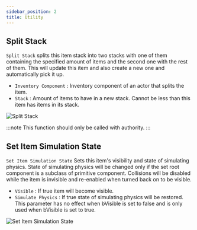 ```yaml
---
sidebar_position: 2
title: Utility
---
```



## Split Stack

`Split Stack` splits this item stack into two stacks with one of them containing
the specified amount of items and the second one with the rest of them.
This will update this item and also create a new one and automatically pick it up.
* `Inventory Component` <Step text="1"/> : Inventory component of an actor that
splits the item.
* `Stack` <Step text="2"/> : Amount of items to have in a new stack.
Cannot be less than this item has items in its stack.

![Split Stack](_static/img/utility/split-stack.png)

:::note
This function should only be called with authority.
:::

## Set Item Simulation State

`Set Item Simulation State` Sets this item's visibility and state of
simulating physics. State of simulating physics will be changed only if the
set root component is a subclass of primitive component. Collisions will be
disabled while the item is invisible and re-enabled when
turned back on to be visible.
* `Visible` <Step text="1"/> : If true item will become visible.
* `Simulate Physics` <Step text="2"/> : If true state of simulating physics will
be restored. This parameter has no effect when bVisible is set to false and
is only used when bVisible is set to true.

![Set Item Simulation State](_static/img/utility/set-item-simulation-state.png)